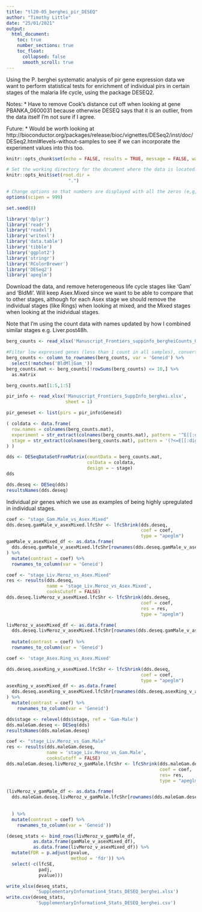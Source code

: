 ```yaml
---
title: "tl20-05_berghei_pir_DESEQ"
author: "Timothy Little"
date: "25/01/2021"
output: 
  html_document:
    toc: true
    number_sections: true
    toc_float:
      collapsed: false
      smooth_scroll: true
---
```


Using the P. berghei systematic analysis of pir gene expression data we want to perform statistical tests for enrichment of individual pirs in certain stages of the malaria life cycle, using the package DESEQ2.

Notes:
* Have to remove Cook's distance cut off when looking at gene PBANKA_0600031 because otherwise DESEQ says that it is an outlier, from the data itself I'm not sure if I agree.

Future:
* Would be worth looking at http://bioconductor.org/packages/release/bioc/vignettes/DESeq2/inst/doc/DESeq2.html#levels-without-samples to see if we can incorporate the experiment values into this too.

```r
knitr::opts_chunk$set(echo = FALSE, results = TRUE, message = FALSE, warning = FALSE)

# Set the working directory for the document where the data is located.
knitr::opts_knit$set(root.dir = 
                       ".")

# Change options so that numbers are displayed with all the zeros (e,g, as 1000000 not 1e6)
options(scipen = 999) 

set.seed(8)
```

```r
library('dplyr')
library('readr')
library('readxl')
library('writexl')
library('data.table')
library('tibble')
library('ggplot2')
library('stringr')
library('RColorBrewer')
library('DESeq2')
library('apeglm')
```

Download the data, and remove heterogeneous life cycle stages like 'Gam' and 'BldMl'. Will keep Asex.Mixed since we want to be able to compare that to other stages, although for each Asex stage we should remove the individual stages (like Rings) when looking at mixed, and the Mixed stages when looking at the inidvidual stages.

Note that I'm using the count data with names updated by how I combined similar stages e.g. Liver.post48h.

```r
berg_counts <- read_xlsx('Manuscript_Frontiers_suppinfo_bergheiCounts_UpdatedNames.xlsx')

#Filter low expressed genes (less than 1 count in all samples), convert to a matrix, add 1 for the log transformation, then transform to log2
berg_counts <- column_to_rownames(berg_counts, var = 'Geneid') %>% 
  select(!matches('BldMl|Gam_'))
berg_counts.mat <- berg_counts[!rowSums(berg_counts) <= 10,] %>% 
  as.matrix

berg_counts.mat[1:5,1:5]
```

```r
pir_info <- read_xlsx('Manuscript_Frontiers_SuppInfo_berghei.xlsx',
                      sheet = 1)

pir_geneset <- list(pirs = pir_info$Geneid)

```

```r
( coldata <- data.frame(
  row.names = colnames(berg_counts.mat),
  experiment = str_extract(colnames(berg_counts.mat), pattern = '^E[[:digit:]]{2}'),
  stage = str_extract(colnames(berg_counts.mat), pattern = '(?<=E[[:digit:]]{2}_).+(?=_[[:digit:]]{1,2})')
) )
```

```r
dds <- DESeqDataSetFromMatrix(countData = berg_counts.mat,
                              colData = coldata,
                              design = ~ stage)
dds
```

```r
dds.deseq <- DESeq(dds)
resultsNames(dds.deseq)
```

Individual _pir_ genes which we use as examples of being highly upregulated in individual stages.

```r
coef <- "stage_Gam.Male_vs_Asex.Mixed"
dds.deseq.gamMale_v_asexMixed.lfcShr <- lfcShrink(dds.deseq, 
                                                  coef = coef,
                                                  type = "apeglm")
gamMale_v_asexMixed_df <- as.data.frame(
  dds.deseq.gamMale_v_asexMixed.lfcShr[rownames(dds.deseq.gamMale_v_asexMixed.lfcShr) %in% c('PBANKA_0317181'),]
) %>% 
  mutate(contrast = coef) %>% 
  rownames_to_column(var = 'Geneid')
```

```r
coef <- "stage_Liv.Meroz_vs_Asex.Mixed"
res <- results(dds.deseq,
               name = 'stage_Liv.Meroz_vs_Asex.Mixed',
               cooksCutoff = FALSE)
dds.deseq.livMeroz_v_asexMixed.lfcShr <- lfcShrink(dds.deseq, 
                                                  coef = coef,
                                                  res = res,
                                                  type = "apeglm")

livMeroz_v_asexMixed_df <- as.data.frame(
  dds.deseq.livMeroz_v_asexMixed.lfcShr[rownames(dds.deseq.gamMale_v_asexMixed.lfcShr) %in% c('PBANKA_0100500',
                                                                                              'PBANKA_0600031'),]) %>%  
  mutate(contrast = coef) %>% 
  rownames_to_column(var = 'Geneid')
```

```r
coef <- 'stage_Asex.Ring_vs_Asex.Mixed'

dds.deseq.asexRing_v_asexMixed.lfcShr <- lfcShrink(dds.deseq, 
                                                  coef = coef,
                                                  type = "apeglm")
asexRing_v_asexMixed_df <- as.data.frame(
  dds.deseq.asexRing_v_asexMixed.lfcShr[rownames(dds.deseq.asexRing_v_asexMixed.lfcShr) %in% c('PBANKA_1300200'),]
) %>% 
  mutate(contrast = coef) %>% 
    rownames_to_column(var = 'Geneid')
```


```r
dds$stage <- relevel(dds$stage, ref = 'Gam-Male')
dds.maleGam.deseq <- DESeq(dds)
resultsNames(dds.maleGam.deseq)
```

```r
coef <- "stage_Liv.Meroz_vs_Gam.Male"
res <- results(dds.maleGam.deseq,
               name = 'stage_Liv.Meroz_vs_Gam.Male',
               cooksCutoff = FALSE)
dds.maleGam.deseq.livMeroz_v_gamMale.lfcShr <- lfcShrink(dds.maleGam.deseq, 
                                                         coef = coef,
                                                         res= res,
                                                         type = "apeglm")

(livMeroz_v_gamMale_df <- as.data.frame(
  dds.maleGam.deseq.livMeroz_v_gamMale.lfcShr[rownames(dds.maleGam.deseq.livMeroz_v_gamMale.lfcShr) %in% c('PBANKA_0317181',
                                                                                                           'PBANKA_0100500',
                                                                                                           'PBANKA_0600031'),]
  ) %>%  
  mutate(contrast = coef) %>% 
    rownames_to_column(var = 'Geneid'))
```


```r
(deseq_stats <- bind_rows(livMeroz_v_gamMale_df, 
          as.data.frame(gamMale_v_asexMixed_df),
          as.data.frame(livMeroz_v_asexMixed_df)) %>% 
  mutate(FDR = p.adjust(pvalue, 
                        method = 'fdr')) %>% 
  select(-c(lfcSE, 
            padj, 
            pvalue)))
```

```r
write_xlsx(deseq_stats, 
           'SupplementaryInformation4_Stats_DESEQ_berghei.xlsx')
write.csv(deseq_stats, 
           'SupplementaryInformation4_Stats_DESEQ_berghei.csv')
```

